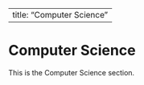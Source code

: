 
---
title: "Computer Science"
---

# Computer Science

This is the Computer Science section.
        